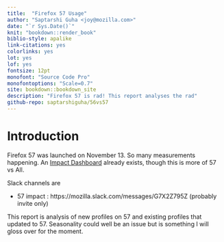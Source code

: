 ```yaml
--- 
title:  "Firefox 57 Usage"
author: "Saptarshi Guha <joy@mozilla.com>"
date: "`r Sys.Date()`"
knit: "bookdown::render_book"
biblio-style: apalike
link-citations: yes
colorlinks: yes
lot: yes
lof: yes
fontsize: 12pt
monofont: "Source Code Pro"
monofontoptions: "Scale=0.7"
site: bookdown::bookdown_site
description: "Firefox 57 is rad! This report analyses the rad"
github-repo: saptarshiguha/56vs57
---
```


# Introduction {#intro}
Firefox 57 was launched on November 13. So many measurements happening. An
[Impact Dashboard](https://strategy-and-insights.mozilla.com/topline-metrics/index.html) already
exists, though this is more of 57 vs All.

Slack channels are

- 57 impact : https://mozilla.slack.com/messages/G7X2Z795Z (probably invite
  only)
  
This report is analysis of new profiles on 57 and existing profiles that updated
to 57. Seasonality could well be an issue but is something I will gloss over for
the moment.


